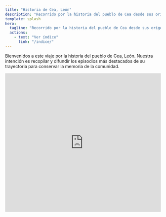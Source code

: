 ```yaml
---
title: "Historia de Cea, León"
description: "Recorrido por la historia del pueblo de Cea desde sus orígenes hasta la actualidad"
template: splash
hero:
  tagline: "Recorrido por la historia del pueblo de Cea desde sus orígenes hasta la actualidad"
  actions:
    - text: "Ver índice"
      link: "/indice/"
---
```

Bienvenidos a este viaje por la historia del pueblo de Cea, León. Nuestra intención es recopilar y difundir los episodios más destacados de su trayectoria para conservar la memoria de la comunidad.

<iframe src="https://www.google.com/maps?q=Cea,Le%C3%B3n,Spain&output=embed" width="100%" height="450" style="border:0;" allowfullscreen loading="lazy" referrerpolicy="no-referrer-when-downgrade"></iframe>
